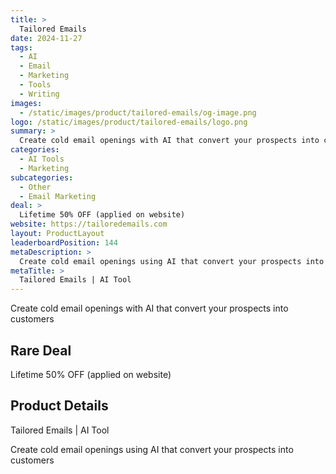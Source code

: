 ```yaml
---
title: >
  Tailored Emails
date: 2024-11-27
tags:
  - AI
  - Email
  - Marketing
  - Tools
  - Writing
images:
  - /static/images/product/tailored-emails/og-image.png
logo: /static/images/product/tailored-emails/logo.png
summary: >
  Create cold email openings with AI that convert your prospects into customers
categories:
  - AI Tools
  - Marketing
subcategories:
  - Other
  - Email Marketing
deal: >
  Lifetime 50% OFF (applied on website)
website: https://tailoredemails.com
layout: ProductLayout
leaderboardPosition: 144
metaDescription: >
  Create cold email openings using AI that convert your prospects into customers
metaTitle: >
  Tailored Emails | AI Tool
---
```

Create cold email openings with AI that convert your prospects into customers

## Rare Deal

Lifetime 50% OFF (applied on website)

## Product Details

Tailored Emails | AI Tool

Create cold email openings using AI that convert your prospects into customers
